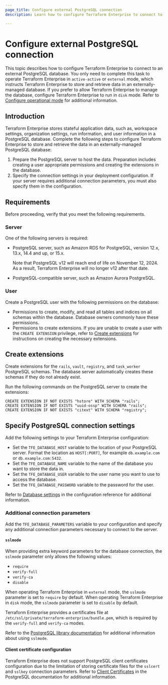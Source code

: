 ```yaml
---
page_title: Configure external PostgreSQL connection
description: Learn how to configure Terraform Enterprise to connect to an external PostgreSQL database so that your Terraform Enterprise instances can store stateful application data.

---
```


# Configure external PostgreSQL connection

This topic describes how to configure Terraform Enterprise to connect to an external PostgreSQL database. You only need to complete this task to operate Terraform Enterprise in `active-active` or `external` mode, which instructs Terraform Enterprise to store and retrieve data in an externally-managed database. If you prefer to allow Terraform Enterprise to manage the database, configure Terraform Enterprise to run in `disk` mode. Refer to [Configure operational mode](/terraform/enterprise/deploy/configuration/storage/configure-mode) for additional information.


## Introduction

Terraform Enterprise stores stateful application data, such as, workspace settings, organization settings, run information, and user information in a PostgreSQL database. Complete the following steps to configure Terraform Enterprise to store and retrieve the data in an externally-managed PostgreSQL database:

1. Prepare the PostgreSQL server to host the data. Preparation includes creating a user appropriate permissions and creating the extensions in the database.   
1. Specify the connection settings in your deployment configuration. If your server requires additional connection parameters, you must also specify them in the configuration. 

## Requirements

Before proceeding, verify that you meet the following requirements.

### Server

One of the following servers is required:

- PostgreSQL server, such as Amazon RDS for PostgreSQL, version 12.x, 13.x, 14.4 and up, or 15.x.

  Note that PostgreSQL v12 will reach end of life on November 12, 2024. As a result, Terraform Enterprise will no longer v12 after that date.

- PostgreSQL-compatible server, such as Amazon Aurora PostgreSQL.


### User

Create a PostgreSQL user with the following permissions on the database:

- Permissions to create, modify, and read all tables and indices on all schemas within the database. Database owners commonly have these permissions.
- Permissions to create extensions. If you are unable to create a user with the `CREATE EXTENSION` privilege, refer to [Create extensions](#create-extensions) for instructions on creating the necessary extensions.

## Create extensions

Create extensions for the `rails`, `vault`, `registry`, and `task_worker` PostgreSQL schemas. The database server automatically creates these schemas if they do not already exist.

Run the following commands on the PostgreSQL server to create the extensions:

```shell-session
CREATE EXTENSION IF NOT EXISTS "hstore" WITH SCHEMA "rails";
CREATE EXTENSION IF NOT EXISTS "uuid-ossp" WITH SCHEMA "rails";
CREATE EXTENSION IF NOT EXISTS "citext" WITH SCHEMA "registry";
```

## Specify PostgreSQL connection settings

Add the following settings to your Terraform Enterprise configuration:

- Set the `TFE_DATABASE_HOST` variable to the location of your PostgreSQL server. Format the location as `HOST[:PORT]`, for example `db.example.com` or `db.example.com:5432`.
- Set the `TFE_DATABASE_NAME` variable to the name of the database you want to store the data in.
- Set the `TFE_DATABASE_USER` variable to the user name you want to use to access the database.
- Set the `TFE_DATABASE_PASSWORD` variable to the password for the user.

Refer to [Database settings](/terraform/enterprise/deploy/reference/configuration#database-settings) in the configuration reference for additional information.   

### Additional connection parameters

Add the `TFE_DATABASE_PARAMETERS` variable to your configuration and specify any additional connection parameters necessary to connect to the server.

#### `sslmode`

When providing extra keyword parameters for the database connection, the `sslmode` parameter only allows the following values: 
- `require` 
- `verify-full`
- `verify-ca`
-  `disable`  

When operating Terraform Enterprise in `external` mode, the `sslmode` parameter is set to `require` by default.
When operating Terraform Enterprise in `disk` mode, the `sslmode` parameter is set to `disable` by default.

Terraform Enterprise provides a certificates file at `/etc/ssl/private/terraform-enterprise/bundle.pem`, which is required by the `verify-full` and `verify-ca` modes. 

Refer to the [PostgreSQL library documentation](https://www.postgresql.org/docs/12/libpq-ssl.html) for additional information about using `sslmode`.

#### Client certificate configuration

Terraform Enterprise does not support PostgreSQL client certificates configuration due to the limitation of storing certificate files for the `sslcert` and `sslkey` connection parameters. Refer to [Client Certificates](https://www.postgresql.org/docs/12/libpq-ssl.html#LIBPQ-SSL-CLIENTCERT) in the PostgreSQL documentation for additional information.